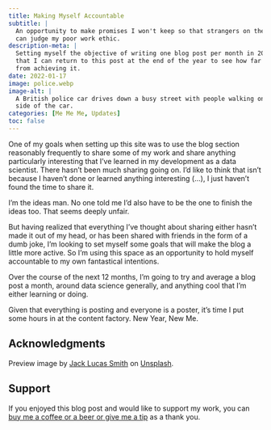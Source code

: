 ```yaml
---
title: Making Myself Accountable
subtitle: |
  An opportunity to make promises I won't keep so that strangers on the internet 
  can judge my poor work ethic.
description-meta: |
  Setting myself the objective of writing one blog post per month in 2022 so 
  that I can return to this post at the end of the year to see how far I was 
  from achieving it.
date: 2022-01-17
image: police.webp
image-alt: |
  A British police car drives down a busy street with people walking on either 
  side of the car.
categories: [Me Me Me, Updates]
toc: false
---
```


One of my goals when setting up this site was to use the blog section reasonably frequently to share some of my work and share anything particularly interesting that I've learned in my development as a data scientist. There hasn't been much sharing going on. I'd like to think that isn't because I haven't done or learned anything interesting (...), I just haven't found the time to share it.

I'm the ideas man. No one told me I'd also have to be the one to finish the ideas too. That seems deeply unfair.

But having realized that everything I've thought about sharing either hasn't made it out of my head, or has been shared with friends in the form of a dumb joke, I'm looking to set myself some goals that will make the blog a little more active. So I'm using this space as an opportunity to hold myself accountable to my own fantastical intentions.

Over the course of the next 12 months, I'm going to try and average a blog post a month, around data science generally, and anything cool that I'm either learning or doing.

Given that everything is posting and everyone is a poster, it's time I put some hours in at the content factory. New Year, New Me.

## Acknowledgments {.appendix}

Preview image by [Jack Lucas Smith](https://unsplash.com/@jacklucassmith) on [Unsplash](https://unsplash.com/photos/white-and-black-police-car-on-road-during-daytime-UqvSeGmFYBs).

## Support {.appendix}

If you enjoyed this blog post and would like to support my work, you can [buy me a coffee or a beer or give me a tip](https://www.buymeacoffee.com/paulj1989) as a thank you. 
